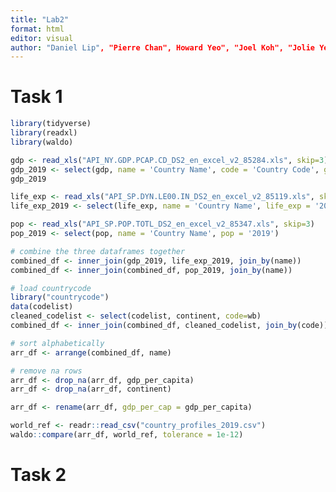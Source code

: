 ```yaml
---
title: "Lab2"
format: html
editor: visual
author: "Daniel Lip", "Pierre Chan", Howard Yeo", "Joel Koh", "Jolie Yeo"
---
```


# Task 1

```r
library(tidyverse)
library(readxl)
library(waldo)

gdp <- read_xls("API_NY.GDP.PCAP.CD_DS2_en_excel_v2_85284.xls", skip=3)
gdp_2019 <- select(gdp, name = 'Country Name', code = 'Country Code', gdp_per_capita = '2019')
gdp_2019

life_exp <- read_xls("API_SP.DYN.LE00.IN_DS2_en_excel_v2_85119.xls", skip=3)
life_exp_2019 <- select(life_exp, name = 'Country Name', life_exp = '2019')

pop <- read_xls("API_SP.POP.TOTL_DS2_en_excel_v2_85347.xls", skip=3)
pop_2019 <- select(pop, name = 'Country Name', pop = '2019')

# combine the three dataframes together
combined_df <- inner_join(gdp_2019, life_exp_2019, join_by(name))
combined_df <- inner_join(combined_df, pop_2019, join_by(name))

# load countrycode
library("countrycode")
data(codelist)
cleaned_codelist <- select(codelist, continent, code=wb)
combined_df <- inner_join(combined_df, cleaned_codelist, join_by(code))

# sort alphabetically
arr_df <- arrange(combined_df, name)

# remove na rows
arr_df <- drop_na(arr_df, gdp_per_capita)
arr_df <- drop_na(arr_df, continent)

arr_df <- rename(arr_df, gdp_per_cap = gdp_per_capita)

world_ref <- readr::read_csv("country_profiles_2019.csv")
waldo::compare(arr_df, world_ref, tolerance = 1e-12)
```

# Task 2
